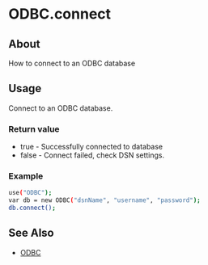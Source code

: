 
# ODBC.connect 

 

## About

How to connect to an ODBC database

## Usage

Connect to an ODBC database.

### Return value

* true - Successfully connected to database
* false - Connect failed, check DSN settings.

### Example

```bash
use("ODBC");
var db = new ODBC("dsnName", "username", "password");
db.connect();
```

## See Also

* [ODBC](./ODBC_13173465.mdx)



